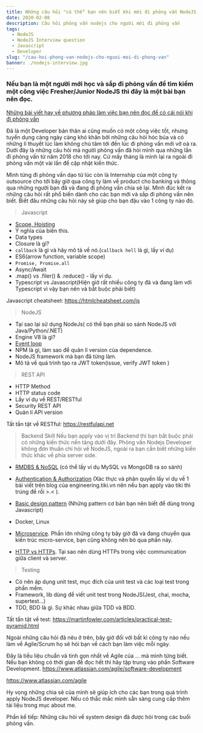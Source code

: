 ```yaml
---
title: Những câu hỏi "có thể" bạn nên biết khi mới đi phỏng vấn NodeJS
date: 2020-02-08
description: Câu hỏi phỏng vấn nodejs cho người mới đi phỏng vấn
tags:
  - NodeJS
  - NodeJS Interview question
  - Javascript
  - Developer
slug: "/cau-hoi-phong-van-nodejs-cho-nguoi-moi-di-phong-van"
banner: ./nodejs-interview.jpg
---
```


### Nếu bạn là một người mới học và sắp đi phỏng vấn để tìm kiếm một công việc Fresher/Junior NodeJS thì đây là một bài bạn nên đọc.

[Những bài viết hay về phương pháp làm việc bạn nên đọc để có cái nói khi đi phỏng vấn](https://blog.9dev.xyz/agile-coach-agile-for-developer)

Đã là một Developer bản thân ai cũng muốn có một công việc tốt, 
nhưng tuyển dụng càng ngày càng khó khăn bởi những câu hỏi hóc búa và có những lí thuyết lúc làm không chú tâm tới đến lúc đi phỏng vấn mới vỡ oà ra. 
Dưới đây là những câu hỏi mà người phỏng vấn đã hỏi mình qua những lần đi phỏng vấn từ năm 2018 cho tới nay. Cứ mấy tháng là mình lại ra ngoài đi phỏng vấn một vài lần để cập nhật kiến thức.

Mình từng đi phỏng vấn dạo từ lúc còn là Internship của một công ty outsource cho tới bây giờ qua công ty làm về product cho banking và thông qua những người bạn đã và đang đi phỏng vấn chia sẻ lại. Mình
đúc kết ra những câu hỏi rất phổ biến dành cho các bạn mới và sắp đi phỏng vấn nên biết. Biết đâu những câu hỏi này sẽ giúp cho bạn đậu vào 1 công ty nào đó.

> Javascript
- [Scope, Hoisting](https://www.digitalocean.com/community/tutorials/understanding-variables-scope-hoisting-in-javascript)
- Ý nghĩa của biến this.
- Data types
- Closure là gì?
- `callback` là gì và hãy mô tả về nó.(`callback hell` là gì, lấy ví dụ)
- ES6(arrow function, variable scope)
- `Promise, Promise.all`
- Async/Await
- .map() vs .filer() & .reduce() - lấy ví dụ.
- Typescript vs Javascript(Hiện giờ rất nhiều công ty đã và đang làm với Typescript vì vậy bạn nên và bắt buộc phải biết)

Javascript cheatsheet: https://htmlcheatsheet.com/js

> NodeJS
- Tại sao lại sử dụng NodeJs( có thể bạn phải so sánh NodeJS với Java/Python/.NET)
- Engine V8 là gì?
- [Event loop](https://blog.insiderattack.net/event-loop-and-the-big-picture-nodejs-event-loop-part-1-1cb67a182810)
- NPM là gì, làm sao để quản lí version của dependence.
- NodeJS framework mà bạn đã từng làm.
- Mô tả về quá trình tạo ra JWT token(issue, verify JWT token )

> REST API
- HTTP Method
- HTTP status code
- Lấy ví dụ về REST/RESTful
- Security REST API
- Quản lí API version

Tất tần tật về RESTful: https://restfulapi.net 

> Backend Skill
Nếu bạn apply vào vị trí Backend thì bạn bắt buộc phải có những kiến thức nền tảng dưới đây. 
Phỏng vấn Nodejs Developer không đơn thuần chỉ hỏi về NodeJS, ngoài ra bạn cần biết những kiến thức khác về phía server side.

 - [RMDBS & NoSQL](https://www.loginradius.com/engineering/relational-database-management-system-rdbms-vs-nosql/) (có thể lấy ví dụ MySQL vs MongoDB ra so sánh)
 - [Authentication & Authorization](https://engineering.tiki.vn/x%C3%A1c-th%E1%BB%B1c-v%C3%A0-ph%C3%A2n-quy%E1%BB%81n-trong-microservices-37689e53c082) (Xác thực và phân quyền lấy ví dụ về 1 bài viết trên blog của engineering.tiki.vn nên nếu bạn apply vào tiki thì trúng đề rồi >.< ).
 - [Basic design pattern](https://scotch.io/bar-talk/4-javascript-design-patterns-you-should-know) (Những pattern cơ bản bạn nên biết để dùng trong Javascript)
 - Docker, Linux
 - [Microservice](https://microservices.io). Phần lớn những công ty bây giờ đã và đang chuyển qua kiến trúc micro-service, bạn cũng không nên bỏ qua phần này.

 - [HTTP vs HTTPs](https://www.guru99.com/difference-http-vs-https.html). Tại sao nên dùng HTTPs trong việc communication giữa client và server.


> Testing
- Có nên áp dụng unit test, mục đích của unit test và các loại test trong phần mềm.
- Framework, lib dùng để viết unit test trong NodeJS(Jest, chai, mocha, supertest...)
- TDD, BDD là gì. Sự khác nhau giữa TDD và BDD.

Tất tần tật về test: https://martinfowler.com/articles/practical-test-pyramid.html

Ngoài những câu hỏi đã nêu ở trên, bây giờ đối với bất kì công ty nào nếu làm về Agile/Scrum họ sẽ hỏi bạn về cách bạn làm việc mỗi ngày.

Đây là tiều liệu chuẩn và tinh gọn nhất về Agile của ...  mà mình từng biết. Nếu bạn không có thời gian để đọc hết thì hãy tập trung vào phần Software Development. https://www.atlassian.com/agile/software-development

https://www.atlassian.com/agile

Hy vọng những chia sẻ của mình sẽ giúp ích cho các bạn trong quá trình apply NodeJS developer. Nếu có thắc mắc mình sẵn sàng cung cấp thêm tài liệu trong mục about me.

Phần kế tiếp: Những câu hỏi về system design đã được hỏi trong các buổi phỏng vấn.